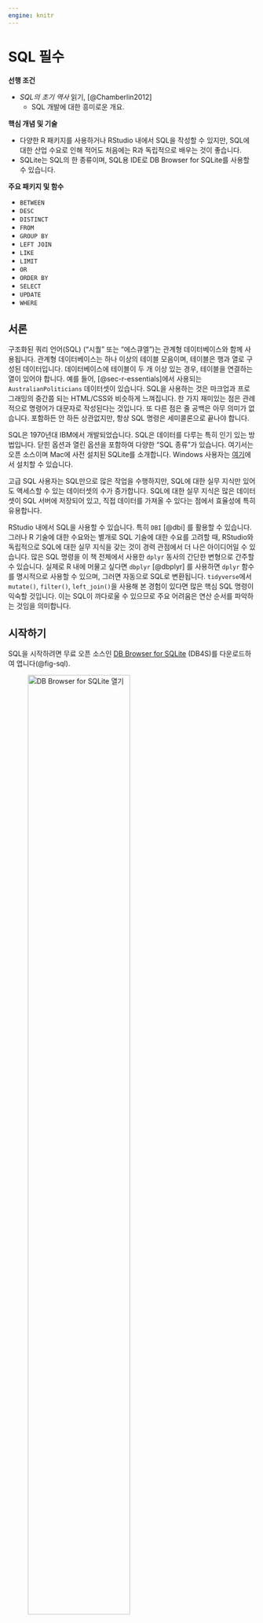 ```yaml
---
engine: knitr
---
```


# SQL 필수 {#sec-sql}

**선행 조건**

- *SQL의 초기 역사* 읽기, [@Chamberlin2012]
  - SQL 개발에 대한 흥미로운 개요.

**핵심 개념 및 기술**

- 다양한 R 패키지를 사용하거나 RStudio 내에서 SQL을 작성할 수 있지만, SQL에 대한 산업 수요로 인해 적어도 처음에는 R과 독립적으로 배우는 것이 좋습니다.
- SQLite는 SQL의 한 종류이며, SQL용 IDE로 DB Browser for SQLite를 사용할 수 있습니다.

**주요 패키지 및 함수**

- `BETWEEN`
- `DESC`
- `DISTINCT`
- `FROM`
- `GROUP BY`
- `LEFT JOIN`
- `LIKE`
- `LIMIT`
- `OR`
- `ORDER BY`
- `SELECT`
- `UPDATE`
- `WHERE`

## 서론

구조화된 쿼리 언어(SQL) ("시퀄" 또는 "에스큐엘")는 관계형 데이터베이스와 함께 사용됩니다. 관계형 데이터베이스는 하나 이상의 테이블 모음이며, 테이블은 행과 열로 구성된 데이터입니다. 데이터베이스에 테이블이 두 개 이상 있는 경우, 테이블을 연결하는 열이 있어야 합니다. 예를 들어, [@sec-r-essentials]에서 사용되는 `AustralianPoliticians` 데이터셋이 있습니다. SQL을 사용하는 것은 마크업과 프로그래밍의 중간쯤 되는 HTML/CSS와 비슷하게 느껴집니다. 한 가지 재미있는 점은 관례적으로 명령어가 대문자로 작성된다는 것입니다. 또 다른 점은 줄 공백은 아무 의미가 없습니다. 포함하든 안 하든 상관없지만, 항상 SQL 명령은 세미콜론으로 끝나야 합니다.

SQL은 1970년대 IBM에서 개발되었습니다. SQL은 데이터를 다루는 특히 인기 있는 방법입니다. 닫힌 옵션과 열린 옵션을 포함하여 다양한 "SQL 종류"가 있습니다. 여기서는 오픈 소스이며 Mac에 사전 설치된 SQLite를 소개합니다. Windows 사용자는 [여기](https://www.sqlite.org/download.html)에서 설치할 수 있습니다.

고급 SQL 사용자는 SQL만으로 많은 작업을 수행하지만, SQL에 대한 실무 지식만 있어도 액세스할 수 있는 데이터셋의 수가 증가합니다. SQL에 대한 실무 지식은 많은 데이터셋이 SQL 서버에 저장되어 있고, 직접 데이터를 가져올 수 있다는 점에서 효율성에 특히 유용합니다.

RStudio 내에서 SQL을 사용할 수 있습니다. 특히 `DBI` [@dbi] 를 활용할 수 있습니다. 그러나 R 기술에 대한 수요와는 별개로 SQL 기술에 대한 수요를 고려할 때, RStudio와 독립적으로 SQL에 대한 실무 지식을 갖는 것이 경력 관점에서 더 나은 아이디어일 수 있습니다. 많은 SQL 명령을 이 책 전체에서 사용한 `dplyr` 동사의 간단한 변형으로 간주할 수 있습니다. 실제로 R 내에 머물고 싶다면 `dbplyr` [@dbplyr] 를 사용하면 `dplyr` 함수를 명시적으로 사용할 수 있으며, 그러면 자동으로 SQL로 변환됩니다. `tidyverse`에서 `mutate()`, `filter()`, `left_join()`을 사용해 본 경험이 있다면 많은 핵심 SQL 명령이 익숙할 것입니다. 이는 SQL이 까다로울 수 있으므로 주요 어려움은 연산 순서를 파악하는 것임을 의미합니다.

## 시작하기

SQL을 시작하려면 무료 오픈 소스인 [DB Browser for SQLite](https://sqlitebrowser.org) (DB4S)를 다운로드하여 엽니다(@fig-sql).

![DB Browser for SQLite 열기](figures/sql_01.png){#fig-sql width=70% fig-align="center"}

[여기](https://github.com/RohanAlexander/telling_stories/blob/main/inputs/AustralianPoliticians.db)에서 "AustralianPoliticians.db"를 다운로드한 다음 "데이터베이스 열기"로 열고 데이터베이스를 다운로드한 위치로 이동합니다.

이제 다룰 세 가지 주요 SQL 명령은 `SELECT`, `FROM`, `WHERE`입니다. `SELECT`를 사용하면 데이터의 특정 열을 지정할 수 있으며, `SELECT`를 `select()`와 유사하게 고려할 수 있습니다. `select()`로 데이터셋을 지정해야 하고 파이프 연산자를 사용하여 그렇게 했던 것과 마찬가지로, `FROM`으로 데이터셋을 지정합니다. 예를 들어, "SQL 실행"을 열고 다음을 입력한 다음 "실행"을 클릭할 수 있습니다.

```sql
#| include: true
#| eval: false

SELECT
    surname   
FROM
    politicians;
```

결과는 성(surname) 열을 얻는 것입니다. 쉼표로 구분하여 여러 열을 선택하거나, 별표를 사용하여 모든 열을 선택할 수 있지만, 데이터셋이 우리가 모르는 사이에 변경될 경우 결과가 달라질 수 있으므로 이는 모범 사례가 아닙니다.

```sql
#| include: true
#| eval: false

SELECT
    uniqueID,
    surname   
FROM
    politicians;
```

```sql
#| include: true
#| eval: false

SELECT
    *
FROM
    politicians;
```

마지막으로, 반복되는 행이 있다면 `DISTINCT`를 사용하여 고유한 행만 볼 수 있습니다. 이는 `distinct()`와 유사합니다.

```sql
#| include: true
#| eval: false

SELECT
    DISTINCT surname   
FROM
    politicians;
```

지금까지 `SELECT`와 `FROM`을 사용했습니다. 일반적으로 사용되는 세 번째 명령은 `WHERE`이며, 이는 `filter()`와 유사하게 특정 행에 초점을 맞출 수 있도록 합니다.

```sql
#| include: true
#| eval: false

SELECT
    uniqueID,
    surname,
    firstName   
FROM
    politicians     
WHERE
    firstName = "Myles";
```

"=", "!=", ">", "<", ">=", "<="와 같은 모든 일반적인 논리 연산자는 `WHERE`와 함께 사용할 수 있습니다. `AND`와 `OR`를 사용하여 조건을 결합할 수 있습니다.

```sql
#| include: true
#| eval: false

SELECT
    uniqueID,
    surname,
    firstName   
FROM
    politicians     
WHERE
    firstName = "Myles" 
    OR firstName = "Ruth";
```

많은 결과를 반환하는 쿼리가 있다면 `LIMIT`를 사용하여 결과 수를 제한할 수 있습니다.

```sql
#| include: true
#| eval: false

SELECT
    uniqueID,
    surname,
    firstName        
FROM
    politicians          
WHERE
    firstName = "Robert"       LIMIT 5;
```

그리고 `ORDER`를 사용하여 결과의 순서를 지정할 수 있습니다.

```sql
#| include: true
#| eval: false

SELECT
    uniqueID,
    surname,
    firstName 
FROM
    politicians 
WHERE
    firstName = "Robert" 
ORDER BY
    surname DESC;
```

기준에 매우 가까운 행을 확인하십시오:

```sql
#| include: true
#| eval: false

SELECT
    uniqueID,
    surname,
    firstName      
FROM
    politicians      
WHERE
    firstName LIKE "Ma__";
```

위의 "_"는 모든 문자와 일치하는 와일드카드입니다. 이는 "Mary"와 "Mark"를 포함하는 결과를 제공합니다. `LIKE`는 대소문자를 구분하지 않습니다: "Ma__"와 "ma__" 모두 동일한 결과를 반환합니다.

"NULL" 또는 "NOT NULL"을 사용하여 누락된 데이터에 초점을 맞출 수 있습니다.

```sql
#| include: true
#| eval: false

SELECT
    uniqueID,
    surname,
    firstName,
    comment
FROM
    politicians      
WHERE
    comment     IS NULL;
```

숫자, 날짜, 텍스트 필드에 순서가 적용되어 `BETWEEN`을 모든 필드에 사용할 수 있습니다. 숫자뿐만 아니라. 예를 들어, X와 Z 사이의 문자로 시작하는 모든 성을 찾을 수 있습니다 (Z는 포함하지 않음).

```sql
#| include: true
#| eval: false

SELECT
    uniqueID,
    surname,
    firstName
FROM
    politicians      
WHERE
    surname     BETWEEN "X" AND "Z";
```

숫자 변수와 함께 `WHERE`를 사용하면 `BETWEEN`이 포함적입니다. 문자와 함께 사용한 예시와는 다릅니다.

```sql
#| include: true
#| eval: false

SELECT
    uniqueID,
    surname,
    firstName,
    birthYear
FROM
    politicians      
WHERE
    birthYear     BETWEEN 1980 AND 1990;
```

요청한 데이터셋 관측치를 제공하는 것 외에도 데이터셋을 수정할 수 있습니다. 예를 들어, `UPDATE`와 `SET`을 사용하여 값을 편집할 수 있습니다.

```sql
#| include: true
#| eval: false

UPDATE
    politicians   
SET
    displayName = "John Gilbert Alexander"
WHERE
    uniqueID = "Alexander1951";
```

`CASE`와 `ELSE`를 사용하여 if-else 논리를 통합할 수 있습니다. 예를 들어, "Josh Frydenberg"의 경우 "Yes", "Kevin Rudd"의 경우 "No", 다른 모든 경우 "Unsure"인 "wasTreasurer"라는 열을 추가할 수 있습니다.

```sql
#| include: true
#| eval: false

SELECT
    uniqueID,
    surname,
    firstName,
    birthYear,
    CASE                  
        WHEN uniqueID = "Frydenberg1971" THEN "Yes"                  
        WHEN surname = "Rudd" THEN "No"                  
        ELSE "Unsure"            
    END AS "wasTreasurer"        
FROM
    politicians;
```

`summarize()` 대신 `COUNT`, `SUM`, `MAX`, `MIN`, `AVG`, `ROUND`와 같은 명령을 사용하여 요약 통계를 생성할 수 있습니다. `COUNT`는 열 이름을 전달하여 해당 열에 대해 비어 있지 않은 행의 수를 계산하며, `MIN` 등도 유사하게 작동합니다.

```sql
#| include: true
#| eval: false

SELECT
    COUNT(uniqueID)   
FROM
    politicians;
```

```sql
#| include: true
#| eval: false

SELECT
    MIN(birthYear)   
FROM
    politicians;
```

R의 `group_by`와 유사하게 `GROUP BY`를 사용하여 데이터셋의 다른 그룹을 기반으로 결과를 얻을 수 있습니다.

```sql
#| include: true
#| eval: false

SELECT
    COUNT(uniqueID)   
FROM
    politicians     
GROUP BY
    gender;
```

마지막으로 `LEFT JOIN`을 사용하여 두 테이블을 결합할 수 있습니다. 점 표기법을 사용하여 일치하는 열을 지정하는 데 주의해야 합니다.

```sql
#| include: true
#| eval: false

SELECT
    politicians.uniqueID,
    politicians.firstName,
    politicians.surname,
    party.partySimplifiedName   
FROM
    politicians 
LEFT JOIN
    party     
        ON politicians.uniqueID = party.uniqueID;
```

SQL은 우리의 초점이 아니므로 몇 가지 필수 명령에 대한 간략한 개요만 제공했습니다. 경력 관점에서 SQL에 익숙해져야 합니다. SQL은 데이터 과학에 너무나 통합되어 있어서 "SQL 없이는 너무 멀리 갈 수 없을 것" [@robinsonnolis2020, p. 8]이며, "거의 모든" 데이터 과학 인터뷰에는 SQL에 대한 질문이 포함될 것입니다 [@robinsonnolis2020, p. 110].


## 연습 문제

### 연습 {.unnumbered}

무료 w3school [SQL 퀴즈](https://www.w3schools.com/quiztest/quiztest.asp?qtest=SQL)에서 최소 70%를 획득한 화면을 제출하십시오. [튜토리얼](https://www.w3schools.com/sql/default.asp)을 살펴보는 것도 좋지만, 이 장의 SQL 내용(`dplyr` 경험과 결합)만으로도 70%를 얻기에 충분합니다. 스크린샷에는 시간과 날짜가 포함되어야 합니다. 즉, 브라우저뿐만 아니라 전체 화면을 스크린샷하십시오.

### 퀴즈 {.unnumbered}

1.  SQL은 주로 무엇에 사용됩니까?
    a. 웹 페이지 스타일 지정
    b. 관계형 데이터베이스 관리 및 쿼리
    c. 머신러닝 모델 생성
    d. 그래픽 인터페이스 설계
2.  SQL에서 테이블에서 특정 열을 검색하는 데 사용되는 명령은 무엇입니까?
    a. JOIN
    b. WHERE
    c. SELECT
    d. FROM
3.  SQL에서 데이터를 쿼리할 테이블을 지정하는 데 사용되는 절은 무엇입니까?
    a. WHERE
    b. FROM
    c. GROUP BY
    d. SELECT
4.  SQL 명령 WHERE는 무엇을 합니까?
    a. 두 테이블을 조인합니다.
    b. 데이터를 정렬합니다.
    c. 동일한 데이터를 가진 레코드를 그룹화합니다.
    d. 지정된 조건에 따라 레코드를 필터링합니다.
5.  employees라는 테이블에서 모든 열을 선택하려면 어떻게 해야 합니까?
    a. SELECT # FROM employees;
    b. SELECT * FROM employees;
    c. SELECT all FROM employees;
    d. SELECT columns FROM employees;
6.  결과 집합에서 중복 행을 제거하는 데 사용되는 SQL 키워드는 무엇입니까?
    a. UNIQUE
    b. DISTINCT
    c. REMOVE
    d. DELETE
7.  SQL 쿼리에서 LIMIT 절의 목적은 무엇입니까?
    a. 열의 최대값을 설정합니다.
    b. 반환되는 행의 수를 제한합니다.
    c. 표시되는 열의 수를 제한합니다.
    d. 액세스 제어를 적용합니다.
8.  쿼리 결과 집합을 정렬하는 데 사용되는 SQL 절은 무엇입니까?
    a. SORT
    b. ORDER BY
    c. SORT BY
    d. ORDER
9.  SQL에서 LIKE 연산자와 함께 사용될 때 와일드카드 문자 _는 무엇을 나타냅니까?
    a. 모든 숫자
    b. 공백 문자
    c. 모든 단일 문자
    d. 0개 이상의 문자
10. firstName이 'Ma'로 시작하고 그 뒤에 두 문자가 오는 레코드를 어떻게 선택합니까?
    a. WHERE firstName LIKE 'Ma*';
    b. WHERE firstName LIKE 'Ma__';
    c. WHERE firstName LIKE 'Ma??';
    d. WHERE firstName LIKE 'Ma%';
11. 데이터베이스 테이블에서 데이터를 업데이트하는 데 사용되는 SQL 문은 무엇입니까?
    a. SET
    b. CHANGE
    c. UPDATE
    d. MODIFY
12. SQL 쿼리에서 NULL 값을 확인하려면 어떻게 해야 합니까?
    a. WHERE column LIKE NULL
    b. WHERE column EQUALS NULL
    c. WHERE column = NULL
    d. WHERE column IS NULL
13. SQL에서 BETWEEN 연산자는 무엇을 합니까?
    a. 주어진 범위 내의 값을 선택합니다.
    b. 결과 집합을 정렬합니다.
    c. 값이 NULL인지 확인합니다.
    d. 여러 조건을 결합합니다.
14. SQL에서 각 그룹에 집계 함수를 적용할 수 있도록 속성을 공유하는 행을 그룹화하는 데 사용되는 SQL 키워드는 무엇입니까?
    a. GROUP BY
    b. HAVING
    c. DISTINCT
    d. ORDER BY
15. SQL에서 LEFT JOIN의 목적은 무엇입니까?
    a. 두 테이블의 모든 행을 결합합니다.
    b. 오른쪽 테이블의 모든 레코드와 왼쪽 테이블의 일치하는 레코드를 반환합니다.
    c. 왼쪽 테이블의 모든 레코드와 오른쪽 테이블의 일치하는 레코드를 반환합니다.
    d. 두 테이블에서 일치하는 값을 가진 행을 반환합니다.
16. SQL 쿼리에서 SELECT *를 사용하는 것이 모범 사례가 아닌 이유는 무엇입니까?
    a. 열을 지정하는 것보다 느립니다.
    b. 모든 SQL 종류에서 지원되지 않습니다.
    c. 데이터를 반환하지 않습니다.
    d. 데이터베이스 스키마가 변경되면 예상치 못한 결과가 발생할 수 있습니다.

### 과제 {.unnumbered}

[여기](https://jacobfilipp.com/hammer/)에서 SQL 데이터셋을 가져오십시오.

SQL(R 또는 Python 아님)을 사용하여 이 관찰 데이터를 사용하여 몇 가지 결과를 도출하십시오. Quarto를 사용하여 짧은 논문을 작성하십시오 (그래프를 만드는 데 R/Python을 사용해도 좋지만, 데이터 준비/조작에는 사용하지 마십시오. 이는 별도의 스크립트에서 SQL로 수행되어야 합니다). 토론에서 다음 각각에 대한 하위 섹션을 하나씩 포함하십시오: 1) 상관 관계 대 인과 관계; 2) 누락된 데이터; 3) 편향의 원인.

일반적인 기대치를 충족하는 GitHub 저장소 링크(그룹당 하나의 저장소)를 제출하십시오.

관련된 루브릭 구성 요소는 다음과 같습니다: "R/Python 인용", "데이터 인용", "수업 논문", "LLM 사용 문서화", "제목", "저자, 날짜, 저장소", "초록", "서론", "데이터", "측정", "결과", "토론", "산문", "교차 참조", "캡션", "그래프/표/기타", "참고 문헌", "커밋", "스케치", "시뮬레이션", "테스트", "재현 가능한 워크플로우".
